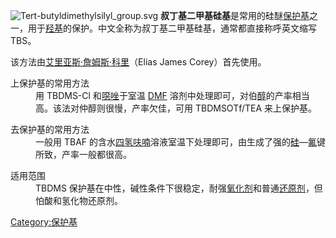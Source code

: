 [[File:Tert-butyldimethylsilyl_group.svg|thumb]]
'''叔丁基二甲基硅基'''是常用的硅醚[[保护基|保护基]]之一，用于[[羟基|羟基]]的保护。中文全称为叔丁基二甲基硅基，通常都直接称呼英文缩写TBS。

该方法由[[艾里亚斯·詹姆斯·科里|艾里亚斯·詹姆斯·科里]]（Elias James Corey）首先使用。

;上保护基的常用方法
:用 TBDMS-Cl 和[[噁唑|噁唑]]于室温 [[N,N-二甲基甲酰胺|DMF]] 溶剂中处理即可，对伯[[醇|醇]]的产率相当高。该法对仲醇则很慢，产率欠佳，可用 TBDMSOTf/TEA 来上保护基。

;去保护基的常用方法
:一般用 TBAF 的含水[[四氢呋喃|四氢呋喃]]溶液室温下处理即可，由生成了强的[[硅|硅]]—[[氟|氟]]键所致，产率一般都很高。

;适用范围
:TBDMS 保护基在中性，碱性条件下很稳定，耐强[[氧化剂|氧化剂]]和普通[[还原剂|还原剂]]，但怕酸和氢化物还原剂。

[[Category:保护基|Category:保护基]]